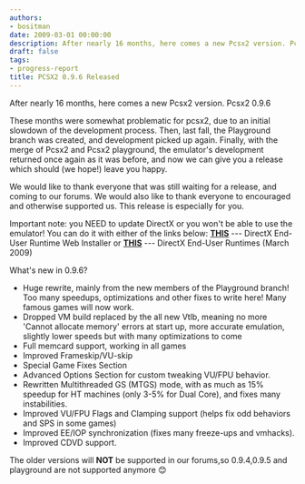 ```yaml
---
authors:
- bositman
date: 2009-03-01 00:00:00
description: After nearly 16 months, here comes a new Pcsx2 version. Pcsx2 0.9.6
draft: false
tags:
- progress-report
title: PCSX2 0.9.6 Released
---
```


After nearly 16 months, here comes a new Pcsx2 version. Pcsx2 0.9.6

<!-- truncate -->

These months were somewhat problematic for pcsx2, due to an initial
slowdown of the development process. Then, last fall, the Playground
branch was created, and development picked up again. Finally, with the
merge of Pcsx2 and Pcsx2 playground, the emulator's development
returned once again as it was before, and now we can give you a release
which should (we hope!) leave you happy.

We would like to thank everyone that was still waiting for a release,
and coming to our forums. We would also like to thank everyone to
encouraged and otherwise supported us. This release is especially for
you.

Important note: you NEED to update DirectX or you won't be able to use
the emulator! You can do it with either of the links below:
**[THIS](http://www.microsoft.com/en-us/download/details.aspx?id=35)**
--- DirectX End-User Runtime Web Installer
or
**[THIS](http://www.microsoft.com/en-us/download/details.aspx?id=19743)**
--- DirectX End-User Runtimes (March 2009)

What's new in 0.9.6?

- Huge rewrite, mainly from the new members of the Playground branch!
Too many speedups, optimizations and other fixes to write here! Many
famous games will now work.
- Dropped VM build replaced by the all new Vtlb, meaning no more
'Cannot allocate memory' errors at start up, more accurate emulation,
slightly lower speeds but with many optimizations to come
- Full memcard support, working in all games
- Improved Frameskip/VU-skip
- Special Game Fixes Section
- Advanced Options Section for custom tweaking VU/FPU behavior.
- Rewritten Multithreaded GS (MTGS) mode, with as much as 15% speedup
for HT machines (only 3-5% for Dual Core), and fixes many
instabilities.
- Improved VU/FPU Flags and Clamping support (helps fix odd behaviors
and SPS in some games)
- Improved EE/IOP synchronization (fixes many freeze-ups and vmhacks).
- Improved CDVD support.

The older versions will **NOT** be supported in our forums,so
0.9.4,0.9.5 and playground are not supported anymore
😊